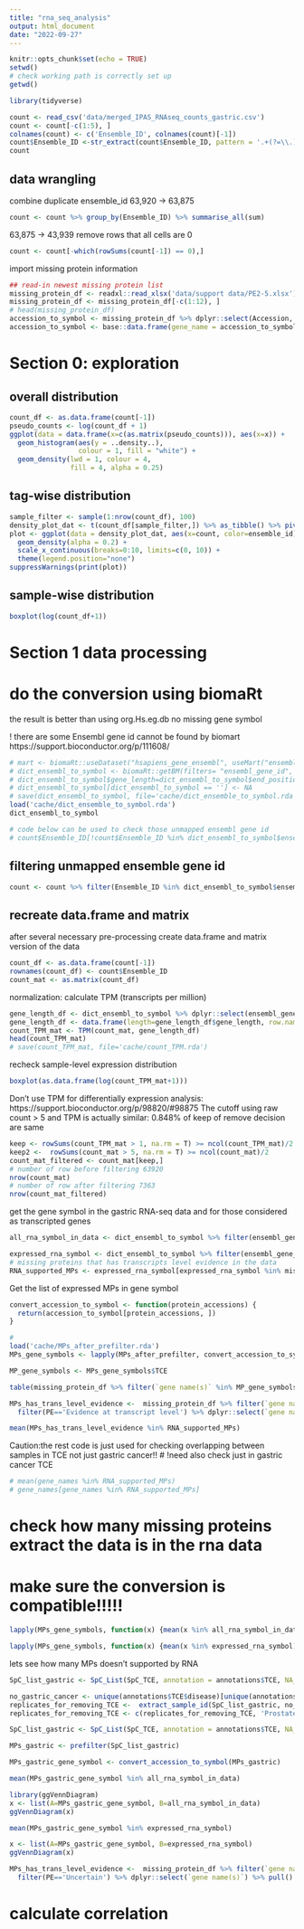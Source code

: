 ```yaml
---
title: "rna_seq_analysis"
output: html_document
date: "2022-09-27"
---
```


```r
knitr::opts_chunk$set(echo = TRUE)
setwd()
# check working path is correctly set up
getwd()
```



```r
library(tidyverse)
```


```r
count <- read_csv('data/merged_IPAS_RNAseq_counts_gastric.csv')
count <- count[-c(1:5), ]
colnames(count) <- c('Ensemble_ID', colnames(count)[-1])
count$Ensemble_ID <-str_extract(count$Ensemble_ID, pattern = '.+(?=\\.)')
count
```


## data wrangling
combine duplicate ensemble_id
63,920 -> 63,875
```r
count <- count %>% group_by(Ensemble_ID) %>% summarise_all(sum)
```


63,875 -> 43,939
remove rows that all cells are 0
```r
count <- count[-which(rowSums(count[-1]) == 0),]
```




import missing protein information
```r
## read-in newest missing protein list
missing_protein_df <- readxl::read_xlsx('data/support data/PE2-5.xlsx')
missing_protein_df <- missing_protein_df[-c(1:12), ]
# head(missing_protein_df)
accession_to_symbol <- missing_protein_df %>% dplyr::select(Accession, `gene name(s)`) 
accession_to_symbol <- base::data.frame(gene_name = accession_to_symbol$`gene name(s)`, row.names = accession_to_symbol$Accession)
```



# Section 0: exploration

## overall distribution
```r
count_df <- as.data.frame(count[-1])
pseudo_counts <- log(count_df + 1)
ggplot(data = data.frame(x=c(as.matrix(pseudo_counts))), aes(x=x)) + 
  geom_histogram(aes(y = ..density..),
                 colour = 1, fill = "white") +
  geom_density(lwd = 1, colour = 4,
               fill = 4, alpha = 0.25)
```


## tag-wise distribution
```r
sample_filter <- sample(1:nrow(count_df), 100)
density_plot_dat <- t(count_df[sample_filter,]) %>% as_tibble() %>% pivot_longer(cols = everything(), names_to = 'ensemble_id', values_to = 'count') 
plot <- ggplot(data = density_plot_dat, aes(x=count, color=ensemble_id)) + 
  geom_density(alpha = 0.2) +
  scale_x_continuous(breaks=0:10, limits=c(0, 10)) +
  theme(legend.position="none")
suppressWarnings(print(plot))
```

## sample-wise distribution
```r
boxplot(log(count_df+1))
```




# Section 1 data processing


# do the conversion using biomaRt
the result is better than using org.Hs.eg.db
no missing gene symbol

! there are some Ensembl gene id cannot be found by biomart
https://support.bioconductor.org/p/111608/
```r
# mart <- biomaRt::useDataset("hsapiens_gene_ensembl", useMart("ensembl"))
# dict_ensembl_to_symbol <- biomaRt::getBM(filters= "ensembl_gene_id", attributes= c("ensembl_gene_id","hgnc_symbol", "start_position","end_position"), values=count$Ensemble_ID, mart= mart)
# dict_ensembl_to_symbol$gene_length=dict_ensembl_to_symbol$end_position - dict_ensembl_to_symbol$start_position
# dict_ensembl_to_symbol[dict_ensembl_to_symbol == ''] <- NA
# save(dict_ensembl_to_symbol, file='cache/dict_ensemble_to_symbol.rda')
load('cache/dict_ensemble_to_symbol.rda')
dict_ensembl_to_symbol

# code below can be used to check those unmapped ensembl gene id
# count$Ensemble_ID[!count$Ensemble_ID %in% dict_ensembl_to_symbol$ensembl_gene_id]
```


## filtering unmapped ensemble gene id
```r
count <- count %>% filter(Ensemble_ID %in% dict_ensembl_to_symbol$ensembl_gene_id)
```



## recreate data.frame and matrix
after several necessary pre-processing create data.frame and matrix version of the data
```r
count_df <- as.data.frame(count[-1])
rownames(count_df) <- count$Ensemble_ID
count_mat <- as.matrix(count_df)
```



normalization: calculate  TPM (transcripts per million)
```r
gene_length_df <- dict_ensembl_to_symbol %>% dplyr::select(ensembl_gene_id, gene_length) %>% unique()
gene_length_df <- data.frame(length=gene_length_df$gene_length, row.names=gene_length_df$ensembl_gene_id)
count_TPM_mat <- TPM(count_mat, gene_length_df)
head(count_TPM_mat)
# save(count_TPM_mat, file='cache/count_TPM.rda')
```

recheck sample-level expression distribution
```r
boxplot(as.data.frame(log(count_TPM_mat+1)))
```




Don't use TPM for differentially expression analysis: https://support.bioconductor.org/p/98820/#98875
The cutoff using raw count > 5 and TPM is actually similar: 0.848% of keep of remove decision are same
```r
keep <- rowSums(count_TPM_mat > 1, na.rm = T) >= ncol(count_TPM_mat)/2
keep2 <-  rowSums(count_mat > 5, na.rm = T) >= ncol(count_mat)/2
count_mat_filtered <- count_mat[keep,]
# number of row before filtering 63920
nrow(count_mat)
# number of row after filtering 7363
nrow(count_mat_filtered)
```

<!-- ```{r} -->
<!-- library(org.Hs.eg.db) -->
<!-- dict <- AnnotationDbi::select(org.Hs.eg.db, keys = rownames(count_mat), keytype='ENSEMBL', columns = c('SYMBOL', 'ENSEMBL')) -->
<!-- ``` -->


get the gene symbol in the gastric RNA-seq data and for those considered as transcripted genes
```r
all_rna_symbol_in_data <- dict_ensembl_to_symbol %>% filter(ensembl_gene_id %in% rownames(count_mat)) %>% filter(!is.na(hgnc_symbol)) %>% dplyr::select(hgnc_symbol) %>% pull()

expressed_rna_symbol <- dict_ensembl_to_symbol %>% filter(ensembl_gene_id %in% rownames(count_mat_filtered)) %>% filter(!is.na(hgnc_symbol)) %>% dplyr::select(hgnc_symbol) %>% pull()
# missing proteins that has transcripts level evidence in the data
RNA_supported_MPs <- expressed_rna_symbol[expressed_rna_symbol %in% missing_protein_df$`gene name(s)`] 
```



Get the list of expressed MPs in gene symbol
```r
convert_accession_to_symbol <- function(protein_accessions) {
  return(accession_to_symbol[protein_accessions, ])
}

#
load('cache/MPs_after_prefilter.rda')
MPs_gene_symbols <- lapply(MPs_after_prefilter, convert_accession_to_symbol)
```


```r
MP_gene_symbols <- MPs_gene_symbols$TCE

table(missing_protein_df %>% filter(`gene name(s)` %in% MP_gene_symbols & !is.na(`gene name(s)`)) %>% dplyr::select(PE) %>% pull)

MPs_has_trans_level_evidence <-  missing_protein_df %>% filter(`gene name(s)` %in% MP_gene_symbols & !is.na(`gene name(s)`)) %>% 
  filter(PE=='Evidence at transcript level') %>% dplyr::select(`gene name(s)`) %>% pull()

mean(MPs_has_trans_level_evidence %in% RNA_supported_MPs)
```







##################################################
Caution:the rest code is just used for checking overlapping between samples in TCE not just gastric cancer!!
# !need also check just in gastric cancer TCE
```r
# mean(gene_names %in% RNA_supported_MPs)
# gene_names[gene_names %in% RNA_supported_MPs]
```



# check how many missing proteins extract the data is in the rna data
# make sure the conversion is compatible!!!!!


```r
lapply(MPs_gene_symbols, function(x) {mean(x %in% all_rna_symbol_in_data)})
```

```r
lapply(MPs_gene_symbols, function(x) {mean(x %in% expressed_rna_symbol)})
```


lets see how many MPs doesn't supported by RNA
```r
SpC_list_gastric <- SpC_List(SpC_TCE, annotation = annotations$TCE, NA_substitution = 0)

no_gastric_cancer <- unique(annotations$TCE$disease)[unique(annotations$TCE$disease) != 'Gastric']
replicates_for_removing_TCE <-  extract_sample_id(SpC_list_gastric, no_gastric_cancer)
replicates_for_removing_TCE <- c(replicates_for_removing_TCE, 'Prostate.IP0872_1701.H660')

SpC_list_gastric <- SpC_List(SpC_TCE, annotation = annotations$TCE, NA_substitution = 0, proteins_filter = missing_protein_df$Accession, replicates_remove = replicates_for_removing_TCE)

```

```r
MPs_gastric <- prefilter(SpC_list_gastric)
```

```r
MPs_gastric_gene_symbol <- convert_accession_to_symbol(MPs_gastric)
```

```r
mean(MPs_gastric_gene_symbol %in% all_rna_symbol_in_data)
```

```r
library(ggVennDiagram)
x <- list(A=MPs_gastric_gene_symbol, B=all_rna_symbol_in_data)
ggVennDiagram(x)
```


```r
mean(MPs_gastric_gene_symbol %in% expressed_rna_symbol)
```

```r
x <- list(A=MPs_gastric_gene_symbol, B=expressed_rna_symbol)
ggVennDiagram(x)
```

```r
MPs_has_trans_level_evidence <-  missing_protein_df %>% filter(`gene name(s)` %in% MPs_gastric_gene_symbol & !is.na(`gene name(s)`)) %>% 
  filter(PE=='Uncertain') %>% dplyr::select(`gene name(s)`) %>% pull()
```


# calculate correlation 